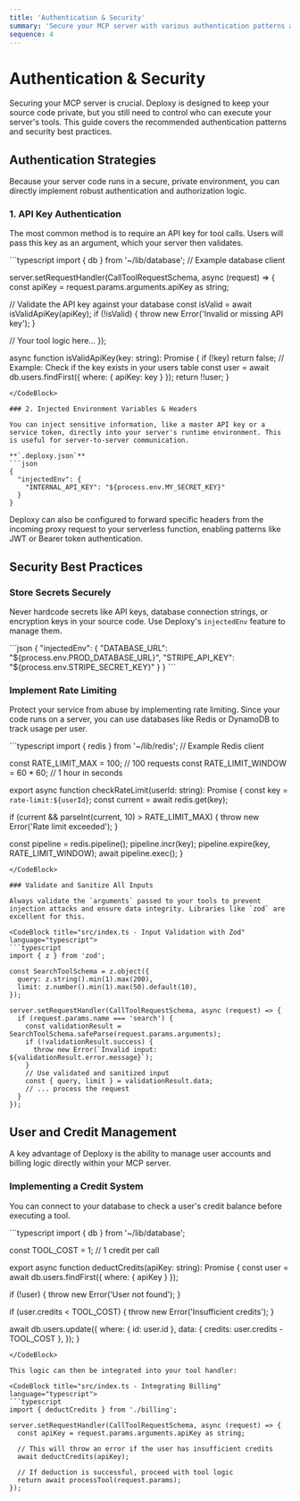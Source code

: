```yaml
---
title: 'Authentication & Security'
summary: 'Secure your MCP server with various authentication patterns and best practices.'
sequence: 4
---
```


# Authentication & Security

Securing your MCP server is crucial. Deploxy is designed to keep your source code private, but you still need to control who can execute your server's tools. This guide covers the recommended authentication patterns and security best practices.

## Authentication Strategies

Because your server code runs in a secure, private environment, you can directly implement robust authentication and authorization logic.

### 1. API Key Authentication

The most common method is to require an API key for tool calls. Users will pass this key as an argument, which your server then validates.

<CodeBlock title="src/index.ts - API Key Validation" language="typescript">
```typescript
import { db } from '~/lib/database'; // Example database client

server.setRequestHandler(CallToolRequestSchema, async (request) => {
  const apiKey = request.params.arguments.apiKey as string;

  // Validate the API key against your database
  const isValid = await isValidApiKey(apiKey);
  if (!isValid) {
    throw new Error('Invalid or missing API key');
  }

  // Your tool logic here...
});

async function isValidApiKey(key: string): Promise<boolean> {
  if (!key) return false;
  // Example: Check if the key exists in your users table
  const user = await db.users.findFirst({ where: { apiKey: key } });
  return !!user;
}
```
</CodeBlock>

### 2. Injected Environment Variables & Headers

You can inject sensitive information, like a master API key or a service token, directly into your server's runtime environment. This is useful for server-to-server communication.

**`.deploxy.json`**
```json
{
  "injectedEnv": {
    "INTERNAL_API_KEY": "${process.env.MY_SECRET_KEY}"
  }
}
```

<Callout type="info" title="Header Forwarding">
Deploxy can also be configured to forward specific headers from the incoming proxy request to your serverless function, enabling patterns like JWT or Bearer token authentication.
</Callout>

## Security Best Practices

### Store Secrets Securely

Never hardcode secrets like API keys, database connection strings, or encryption keys in your source code. Use Deploxy's `injectedEnv` feature to manage them.

<CodeBlock title=".deploxy.json - Secure Environment Variables" language="json">
```json
{
  "injectedEnv": {
    "DATABASE_URL": "${process.env.PROD_DATABASE_URL}",
    "STRIPE_API_KEY": "${process.env.STRIPE_SECRET_KEY}"
  }
}
```
</CodeBlock>

### Implement Rate Limiting

Protect your service from abuse by implementing rate limiting. Since your code runs on a server, you can use databases like Redis or DynamoDB to track usage per user.

<CodeBlock title="src/rate-limiter.ts - Example Rate Limiting" language="typescript">
```typescript
import { redis } from '~/lib/redis'; // Example Redis client

const RATE_LIMIT_MAX = 100; // 100 requests
const RATE_LIMIT_WINDOW = 60 * 60; // 1 hour in seconds

export async function checkRateLimit(userId: string): Promise<void> {
  const key = `rate-limit:${userId}`;
  const current = await redis.get(key);

  if (current && parseInt(current, 10) > RATE_LIMIT_MAX) {
    throw new Error('Rate limit exceeded');
  }

  const pipeline = redis.pipeline();
  pipeline.incr(key);
  pipeline.expire(key, RATE_LIMIT_WINDOW);
  await pipeline.exec();
}
```
</CodeBlock>

### Validate and Sanitize All Inputs

Always validate the `arguments` passed to your tools to prevent injection attacks and ensure data integrity. Libraries like `zod` are excellent for this.

<CodeBlock title="src/index.ts - Input Validation with Zod" language="typescript">
```typescript
import { z } from 'zod';

const SearchToolSchema = z.object({
  query: z.string().min(1).max(200),
  limit: z.number().min(1).max(50).default(10),
});

server.setRequestHandler(CallToolRequestSchema, async (request) => {
  if (request.params.name === 'search') {
    const validationResult = SearchToolSchema.safeParse(request.params.arguments);
    if (!validationResult.success) {
      throw new Error(`Invalid input: ${validationResult.error.message}`);
    }
    // Use validated and sanitized input
    const { query, limit } = validationResult.data;
    // ... process the request
  }
});
```
</CodeBlock>

## User and Credit Management

A key advantage of Deploxy is the ability to manage user accounts and billing logic directly within your MCP server.

### Implementing a Credit System

You can connect to your database to check a user's credit balance before executing a tool.

<CodeBlock title="src/billing.ts - Credit Deduction Logic" language="typescript">
```typescript
import { db } from '~/lib/database';

const TOOL_COST = 1; // 1 credit per call

export async function deductCredits(apiKey: string): Promise<void> {
  const user = await db.users.findFirst({ where: { apiKey } });

  if (!user) {
    throw new Error('User not found');
  }

  if (user.credits < TOOL_COST) {
    throw new Error('Insufficient credits');
  }

  await db.users.update({
    where: { id: user.id },
    data: { credits: user.credits - TOOL_COST },
  });
}
```
</CodeBlock>

This logic can then be integrated into your tool handler:

<CodeBlock title="src/index.ts - Integrating Billing" language="typescript">
```typescript
import { deductCredits } from './billing';

server.setRequestHandler(CallToolRequestSchema, async (request) => {
  const apiKey = request.params.arguments.apiKey as string;
  
  // This will throw an error if the user has insufficient credits
  await deductCredits(apiKey);

  // If deduction is successful, proceed with tool logic
  return await processTool(request.params);
});
```
</CodeBlock>
